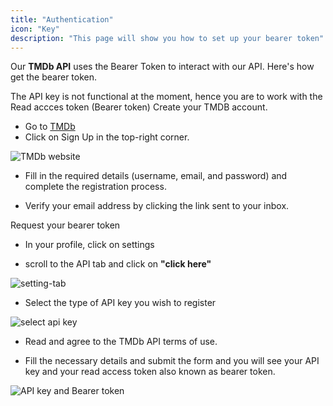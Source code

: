 ```yaml
---
title: "Authentication"
icon: "Key"
description: "This page will show you how to set up your bearer token"
---
```


Our **TMDb API** uses the Bearer Token to interact with our API. Here's how get the bearer token.

<Warning>
  The API key is not functional at the moment, hence you are to work with the
  Read accces token (Bearer token)
</Warning>

<Steps>

<Step title = "Step 1">
Create your TMDB account.

- Go to [TMDb](https://www.themoviedb.org/)
- Click on Sign Up in the top-right corner.

![TMDb website](images/annotely_image1.png)

- Fill in the required details (username, email, and password) and complete the registration process.

- Verify your email address by clicking the link sent to your inbox.

</Step>

<Step title="Step 2">

Request your bearer token

- In your profile, click on settings

- scroll to the API tab and click on **"click here"**

![setting-tab](images/annotely_image4.png)

- Select the type of API key you wish to register

![select api key](images/annotely_image5.png)

- Read and agree to the TMDb API terms of use.

- Fill the necessary details and submit the form and you will see your API key and your read access token also known as bearer token.

![API key and Bearer token](images/annotely_image8.png)

</Step>

</Steps>
